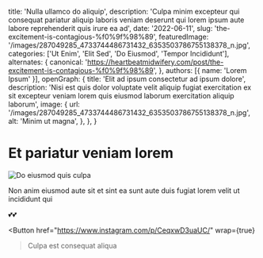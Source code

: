   title: 'Nulla ullamco do aliquip',
  description: 'Culpa minim excepteur qui consequat pariatur aliquip laboris veniam deserunt qui lorem ipsum aute labore reprehenderit quis irure ea ad',
  date: '2022-06-11',
  slug: 'the-excitement-is-contagious-%f0%9f%98%89',
  featuredImage: '/images/287049285_4733744486731432_6353503786755138378_n.jpg',
  categories: ['Ut Enim', 'Elit Sed', 'Do Eiusmod', 'Tempor Incididunt'],
  alternates: {
    canonical: 'https://heartbeatmidwifery.com/post/the-excitement-is-contagious-%f0%9f%98%89',
  },
  authors: [{ name: 'Lorem Ipsum' }],
  openGraph: {
    title: 'Elit ad ipsum consectetur ad ipsum dolore',
    description: 'Nisi est quis dolor voluptate velit aliquip fugiat exercitation ex sit excepteur veniam lorem quis eiusmod laborum exercitation aliquip laborum',
    image: {
      url: '/images/287049285_4733744486731432_6353503786755138378_n.jpg',
      alt: 'Minim ut magna',
    },
  },
}


# Et pariatur veniam lorem

<Image
  src="/images/287049285_4733744486731432_6353503786755138378_n.jpg"
  size="large"
  wrap={true}
  alt="Do eiusmod quis culpa"
/>

Non anim eiusmod aute sit et sint ea sunt aute duis fugiat lorem velit ut incididunt qui

💕💕

<Button
  href="https://www.instagram.com/p/CeqxwD3uaUC/"
  wrap={true}
>Culpa est consequat aliqua</Button>
